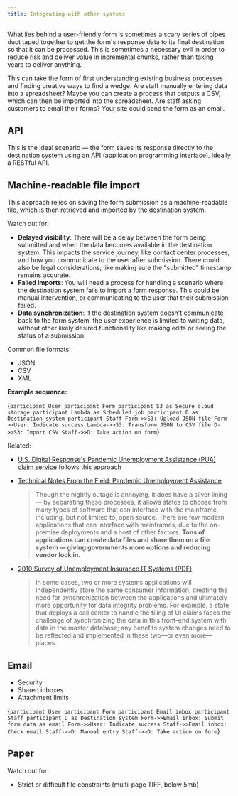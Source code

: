 ```yaml
---
title: Integrating with other systems
---
```



What lies behind a user-friendly form is sometimes a scary series of pipes duct taped together to get the form's response data to its final destination so that it can be processed. This is sometimes a necessary evil in order to reduce risk and deliver value in incremental chunks, rather than taking years to deliver anything.

This can take the form of first understanding existing business processes and finding creative ways to find a wedge. Are staff manually entering data into a spreadsheet? Maybe you can create a process that outputs a CSV, which can then be imported into the spreadsheet. Are staff asking customers to email their forms? Your site could send the form as an email.

<TOCInline toc={toc} />

## API

This is the ideal scenario — the form saves its response directly to the destination system using an API (application programming interface), ideally a RESTful API.

## Machine-readable file import

This approach relies on saving the form submission as a machine-readable file, which is then retrieved and imported by the destination system.

Watch out for:

- **Delayed visibility**: There will be a delay between the form being submitted and when the data becomes available in the destination system. This impacts the service journey, like contact center processes, and how you communicate to the user after submission. There could also be legal considerations, like making sure the "submitted" timestamp remains accurate.
- **Failed imports**: You will need a process for handling a scenario where the destination system fails to import a form response. This could be manual intervention, or communicating to the user that their submission failed.
- **Data synchronization**: If the destination system doesn't communicate back to the form system, the user experience is limited to writing data, without other likely desired functionality like making edits or seeing the status of a submission.

Common file formats:

- JSON
- CSV
- XML

**Example sequence:**

<Mermaid>{`
  participant User
  participant Form
  participant S3 as Secure cloud storage
  participant Lambda as Scheduled job
  participant D as Destination system
  participant Staff
  Form->>S3: Upload JSON file
  Form->>User: Indicate success
  Lambda->>S3: Transform JSON to CSV file
  D->>S3: Import CSV
  Staff->>D: Take action on form
`}</Mermaid>

Related:

- [U.S. Digital Response's Pandemic Unemployment Assistance (PUA) claim service](https://github.com/usdigitalresponse/project-papua) follows this approach
- [Technical Notes From the Field: Pandemic Unemployment Assistance](https://medium.com/u-s-digital-response/technical-notes-from-the-field-pandemic-unemployment-assistance-db5421134969)

  > Though the nightly outage is annoying, it does have a silver lining — by separating these processes, it allows states to choose from many types of software that can interface with the mainframe, including, but not limited to, open source. There are few modern applications that can interface with mainframes, due to the on-premise deployments and a host of other factors. **Tons of applications can create data files and share them on a file system — giving governments more options and reducing vendor lock in.**

- [2010 Survey of Unemployment Insurance IT Systems (PDF)](http://www.itsc.org/itsc%20public%20library/NationalViewUI_IT%20Systems.pdf)

  > In some cases, two or more systems applications will independently store the same consumer information, creating the need for synchronization between the applications and ultimately more opportunity for data integrity problems. For example, a state that deploys a call center to handle the filing of UI claims faces the challenge of synchronizing the data in this front-end system with data in the master database; any benefits system changes need to be reflected and implemented in these two—or even more—places.

## Email

- Security
- Shared inboxes
- Attachment limits

<Mermaid>{`
  participant User
  participant Form
  participant Email inbox
  participant Staff
  participant D as Destination system
  Form->>Email inbox: Submit form data as email
  Form->>User: Indicate success
  Staff->>Email inbox: Check email
  Staff->>D: Manual entry
  Staff->>D: Take action on form
`}</Mermaid>

## Paper

Watch out for:

- Strict or difficult file constraints (multi-page TIFF, below 5mb)
